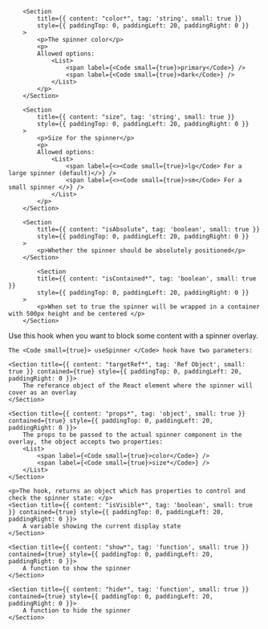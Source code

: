 
<PackageInstallGuide packageName="@wpmudev/sui-spinner" />

<Section title="Props" border={true}>

		<Section
    		title={{ content: "color*", tag: 'string', small: true }}
    		style={{ paddingTop: 0, paddingLeft: 20, paddingRight: 0 }}
    	>
    		<p>The spinner color</p>
    		<p>
    		Allowed options:
    			<List>
    				<span label={<Code small={true}>primary</Code>} />
					<span label={<Code small={true}>dark</Code>} />
    			</List>
    		</p>
    	</Section>

    	<Section
    		title={{ content: "size", tag: 'string', small: true }}
    		style={{ paddingTop: 0, paddingLeft: 20, paddingRight: 0 }}
    	>
    		<p>Size for the spinner</p>
    		<p>
    		Allowed options:
    			<List>
    				<span label={<><Code small={true}>lg</Code> For a large spinner (default)</>} />
					<span label={<><Code small={true}>sm</Code> For a small spinner </>} />
    			</List>
    		</p>
    	</Section>

		<Section
    		title={{ content: "isAbsolute", tag: 'boolean', small: true }}
    		style={{ paddingTop: 0, paddingLeft: 20, paddingRight: 0 }}
    	>
    		<p>Whether the spinner should be absolutely positioned</p>
    	</Section>

			<Section
    		title={{ content: "isContained*", tag: 'boolean', small: true }}
    		style={{ paddingTop: 0, paddingLeft: 20, paddingRight: 0 }}
    	>
    		<p>When set to true the spinner will be wrapped in a container with 500px height and be centered </p>
    	</Section>

</Section>

<Section
	title="useSpinner Hook"
	contained={true}
	style={{ paddingTop: 30, paddingBottom: 0 }}
>
	<p> Use this hook when you want to block some content with a spinner overlay. </p>

	The <Code small={true}> useSpinner </Code> hook have two parameters:

    <Section title={{ content: "targetRef*", tag: 'Ref Object', small: true }} contained={true} style={{ paddingTop: 0, paddingLeft: 20, paddingRight: 0 }}>
		The referance object of the React element where the spinner will cover as an overlay
    </Section>

	<Section title={{ content: "props*", tag: 'object', small: true }} contained={true} style={{ paddingTop: 0, paddingLeft: 20, paddingRight: 0 }}>
		The props to be passed to the actual spinner component in the overlay, the object accepts two properties:
		<List>
			<span label={<Code small={true}>color</Code>} />
			<span label={<Code small={true}>size*</Code>} />
		</List>
    </Section>

	<p>The hook, returns an object which has properties to control and check the spinner state: </p>
	<Section title={{ content: "isVisible*", tag: 'boolean', small: true }} contained={true} style={{ paddingTop: 0, paddingLeft: 20, paddingRight: 0 }}>
		A variable showing the current display state
    </Section>

	<Section title={{ content: "show*", tag: 'function', small: true }} contained={true} style={{ paddingTop: 0, paddingLeft: 20, paddingRight: 0 }}>
		A function to show the spinner
    </Section>

	<Section title={{ content: "hide*", tag: 'function', small: true }} contained={true} style={{ paddingTop: 0, paddingLeft: 20, paddingRight: 0 }}>
		A function to hide the spinner
    </Section>

</Section>
